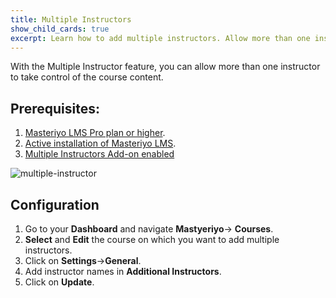 ```yaml
---
title: Multiple Instructors
show_child_cards: true
excerpt: Learn how to add multiple instructors. Allow more than one instructor to take control of the course content.
---
```


With the Multiple Instructor feature, you can allow more than one instructor to take control of the course content.

## Prerequisites: 
1. [Masteriyo LMS Pro plan or higher](https://docs.masteriyo.com/getting-started/installation).
2. [Active installation of Masteriyo LMS](https://docs.masteriyo.com/getting-started/installation#installing-masteriyo-lms-pro-version).
3. [Multiple Instructors Add-on enabled](https://docs.masteriyo.com/getting-started/activate-masteriyo-addons)

![multiple-instructor](https://user-images.githubusercontent.com/24367265/189648343-b7046b89-6d86-4ff8-ab1c-6daeacf9a2eb.png)

## Configuration
1. Go to your  **Dashboard** and navigate **Mastyeriyo**-> **Courses**.
2. **Select** and **Edit** the course on which you want to add multiple instructors.
3. Click on **Settings**->**General**.
4. Add instructor names in **Additional Instructors**.
5. Click on **Update**.
